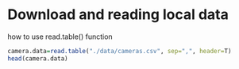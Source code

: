 Download and reading local data
========================================================
how to use read.table() function

```r
camera.data=read.table("./data/cameras.csv", sep=",", header=T)
head(camera.data)
```



